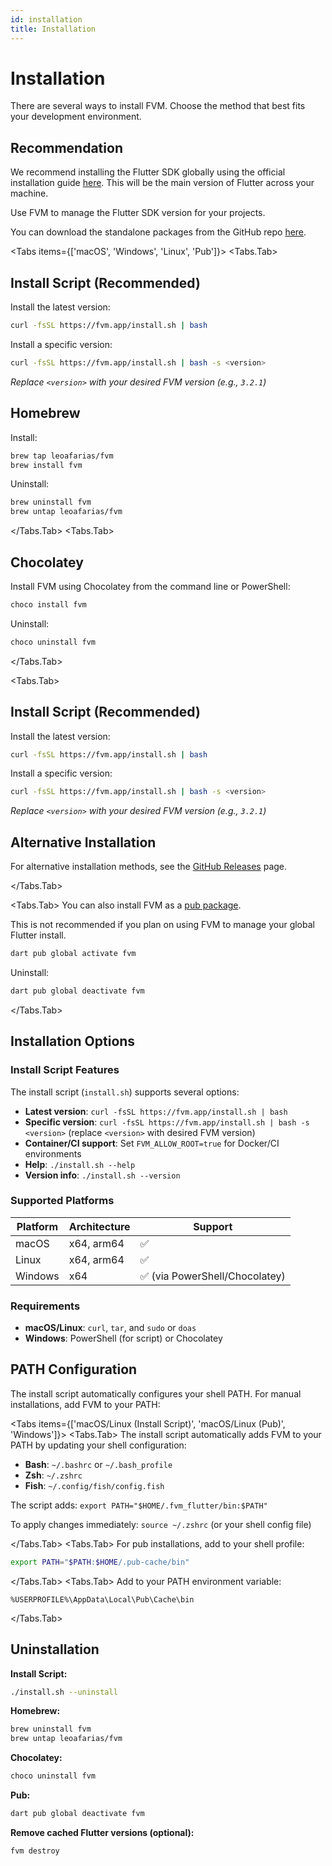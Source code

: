 ```yaml
---
id: installation
title: Installation
---
```



# Installation

There are several ways to install FVM. Choose the method that best fits your development environment.

## Recommendation

We recommend installing the Flutter SDK globally using the official installation guide [here](https://docs.flutter.dev/get-started/install). This will be the main version of Flutter across your machine.

Use FVM to manage the Flutter SDK version for your projects.

You can download the standalone packages from the GitHub repo [here](https://github.com/leoafarias/fvm/releases).

<Tabs items={['macOS', 'Windows', 'Linux', 'Pub']}>
  <Tabs.Tab>
## Install Script (Recommended)

Install the latest version:

```bash
curl -fsSL https://fvm.app/install.sh | bash
```

Install a specific version:

```bash
curl -fsSL https://fvm.app/install.sh | bash -s <version>
```

*Replace `<version>` with your desired FVM version (e.g., `3.2.1`)*

## Homebrew

Install:

```bash
brew tap leoafarias/fvm
brew install fvm
```

Uninstall:

```bash
brew uninstall fvm
brew untap leoafarias/fvm
```

  </Tabs.Tab>
  <Tabs.Tab>

## Chocolatey

Install FVM using Chocolatey from the command line or PowerShell:

```bash
choco install fvm
```

Uninstall:

```bash
choco uninstall fvm
```

  </Tabs.Tab>

  <Tabs.Tab>
## Install Script (Recommended)

Install the latest version:

```bash
curl -fsSL https://fvm.app/install.sh | bash
```

Install a specific version:

```bash
curl -fsSL https://fvm.app/install.sh | bash -s <version>
```

*Replace `<version>` with your desired FVM version (e.g., `3.2.1`)*

## Alternative Installation

For alternative installation methods, see the [GitHub Releases](https://github.com/leoafarias/fvm/releases/latest) page.

</Tabs.Tab>

<Tabs.Tab>
You can also install FVM as a [pub package](https://pub.dev/packages/fvm).

<Callout type="warning">
  This is not recommended if you plan on using FVM to manage your global Flutter install.
</Callout>

```bash
dart pub global activate fvm
```

Uninstall:

```bash
dart pub global deactivate fvm
```

</Tabs.Tab>
</Tabs>

## Installation Options

### Install Script Features

The install script (`install.sh`) supports several options:

- **Latest version**: `curl -fsSL https://fvm.app/install.sh | bash`
- **Specific version**: `curl -fsSL https://fvm.app/install.sh | bash -s <version>` (replace `<version>` with desired FVM version)
- **Container/CI support**: Set `FVM_ALLOW_ROOT=true` for Docker/CI environments
- **Help**: `./install.sh --help`
- **Version info**: `./install.sh --version`

### Supported Platforms

| Platform | Architecture | Support |
|----------|-------------|---------|
| macOS | x64, arm64 | ✅ |
| Linux | x64, arm64 | ✅ |
| Windows | x64 | ✅ (via PowerShell/Chocolatey) |

### Requirements

- **macOS/Linux**: `curl`, `tar`, and `sudo` or `doas`
- **Windows**: PowerShell (for script) or Chocolatey

## PATH Configuration

The install script automatically configures your shell PATH. For manual installations, add FVM to your PATH:

<Tabs items={['macOS/Linux (Install Script)', 'macOS/Linux (Pub)', 'Windows']}>
  <Tabs.Tab>
The install script automatically adds FVM to your PATH by updating your shell configuration:

- **Bash**: `~/.bashrc` or `~/.bash_profile`
- **Zsh**: `~/.zshrc`
- **Fish**: `~/.config/fish/config.fish`

The script adds: `export PATH="$HOME/.fvm_flutter/bin:$PATH"`

To apply changes immediately: `source ~/.zshrc` (or your shell config file)

  </Tabs.Tab>
  <Tabs.Tab>
For pub installations, add to your shell profile:

```bash
export PATH="$PATH:$HOME/.pub-cache/bin"
```

  </Tabs.Tab>
  <Tabs.Tab>
Add to your PATH environment variable:

```
%USERPROFILE%\AppData\Local\Pub\Cache\bin
```

  </Tabs.Tab>
</Tabs>

## Uninstallation

**Install Script:**
```bash
./install.sh --uninstall
```

**Homebrew:**
```bash
brew uninstall fvm
brew untap leoafarias/fvm
```

**Chocolatey:**
```bash
choco uninstall fvm
```

**Pub:**
```bash
dart pub global deactivate fvm
```

**Remove cached Flutter versions (optional):**
```bash
fvm destroy
```